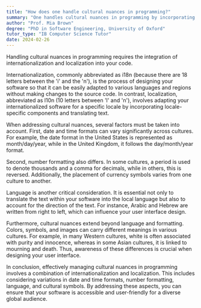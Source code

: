 ```yaml
---
title: "How does one handle cultural nuances in programming?"
summary: "One handles cultural nuances in programming by incorporating internationalisation and localisation in their code."
author: "Prof. Mia Brown"
degree: "PhD in Software Engineering, University of Oxford"
tutor_type: "IB Computer Science Tutor"
date: 2024-02-26
---
```


Handling cultural nuances in programming requires the integration of internationalization and localization into your code.

Internationalization, commonly abbreviated as i18n (because there are 18 letters between the 'i' and the 'n'), is the process of designing your software so that it can be easily adapted to various languages and regions without making changes to the source code. In contrast, localization, abbreviated as l10n (10 letters between 'l' and 'n'), involves adapting your internationalized software for a specific locale by incorporating locale-specific components and translating text.

When addressing cultural nuances, several factors must be taken into account. First, date and time formats can vary significantly across cultures. For example, the date format in the United States is represented as month/day/year, while in the United Kingdom, it follows the day/month/year format. 

Second, number formatting also differs. In some cultures, a period is used to denote thousands and a comma for decimals, while in others, this is reversed. Additionally, the placement of currency symbols varies from one culture to another.

Language is another critical consideration. It is essential not only to translate the text within your software into the local language but also to account for the direction of the text. For instance, Arabic and Hebrew are written from right to left, which can influence your user interface design.

Furthermore, cultural nuances extend beyond language and formatting. Colors, symbols, and images can carry different meanings in various cultures. For example, in many Western cultures, white is often associated with purity and innocence, whereas in some Asian cultures, it is linked to mourning and death. Thus, awareness of these differences is crucial when designing your user interface.

In conclusion, effectively managing cultural nuances in programming involves a combination of internationalization and localization. This includes considering variations in date and time formats, number formatting, language, and cultural symbols. By addressing these aspects, you can ensure that your software is accessible and user-friendly for a diverse global audience.
    